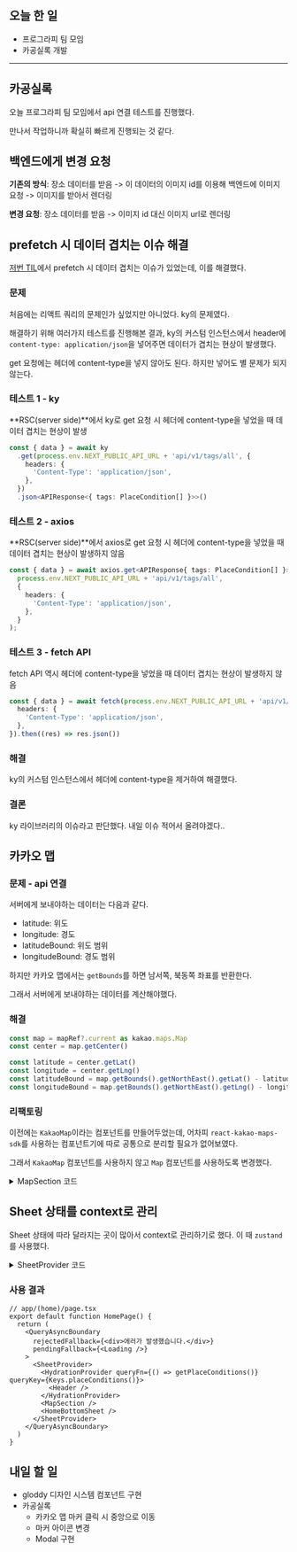 ## 오늘 한 일

- 프로그라피 팀 모임
- 카공실록 개발

---

## 카공실록

오늘 프로그라피 팀 모임에서 api 연결 테스트를 진행했다.

만나서 작업하니까 확실히 빠르게 진행되는 것 같다.

## 백엔드에게 변경 요청

**기존의 방식**: 장소 데이터를 받음 -> 이 데이터의 이미지 id를 이용해 백엔드에 이미지 요청 -> 이미지를 받아서 렌더링

**변경 요청**: 장소 데이터를 받음 -> 이미지 id 대신 이미지 url로 렌더링

## prefetch 시 데이터 겹치는 이슈 해결

[저번 TIL](2023-08-10#이슈카공실록---prefetch해서-데이터를-가져왔을-때-이전-데이터가-겹치는-현상)에서 prefetch 시 데이터 겹치는 이슈가 있었는데, 이를 해결했다.

### 문제

처음에는 리액트 쿼리의 문제인가 싶었지만 아니었다. ky의 문제였다.

해결하기 위해 여러가지 테스트를 진행해본 결과, ky의 커스텀 인스턴스에서 header에 `content-type: application/json`을 넣어주면 데이터가 겹치는 현상이 발생했다.

get 요청에는 헤더에 content-type을 넣지 않아도 된다. 하지만 넣어도 별 문제가 되지 않는다.

### 테스트 1 - ky

**RSC(server side)**에서 ky로 get 요청 시 헤더에 content-type을 넣었을 때 데이터 겹치는 현상이 발생

```ts
const { data } = await ky
  .get(process.env.NEXT_PUBLIC_API_URL + 'api/v1/tags/all', {
    headers: {
      'Content-Type': 'application/json',
    },
  })
  .json<APIResponse<{ tags: PlaceCondition[] }>>()
```

### 테스트 2 - axios

**RSC(server side)**에서 axios로 get 요청 시 헤더에 content-type을 넣었을 때 데이터 겹치는 현상이 발생하지 않음

```ts
const { data } = await axios.get<APIResponse{ tags: PlaceCondition[] }>(
  process.env.NEXT_PUBLIC_API_URL + 'api/v1/tags/all',
  {
    headers: {
      'Content-Type': 'application/json',
    },
  }
);
```

### 테스트 3 - fetch API

fetch API 역시 헤더에 content-type을 넣었을 때 데이터 겹치는 현상이 발생하지 않음

```ts
const { data } = await fetch(process.env.NEXT_PUBLIC_API_URL + 'api/v1/tags/all', {
  headers: {
    'Content-Type': 'application/json',
  },
}).then((res) => res.json())
```

### 해결

ky의 커스텀 인스턴스에서 헤더에 content-type을 제거하여 해결했다.

### 결론

ky 라이브러리의 이슈라고 판단했다. 내일 이슈 적어서 올려야겠다..

## 카카오 맵

### 문제 - api 연결

서버에게 보내야하는 데이터는 다음과 같다.

- latitude: 위도
- longitude: 경도
- latitudeBound: 위도 범위
- longitudeBound: 경도 범위

하지만 카카오 맵에서는 `getBounds`를 하면 남서쪽, 북동쪽 좌표를 반환한다.

그래서 서버에게 보내야하는 데이터를 계산해야했다.

### 해결

```ts
const map = mapRef?.current as kakao.maps.Map
const center = map.getCenter()

const latitude = center.getLat()
const longitude = center.getLng()
const latitudeBound = map.getBounds().getNorthEast().getLat() - latitude
const longitudeBound = map.getBounds().getNorthEast().getLng() - longitude
```

### 리팩토링

이전에는 `KakaoMap`이라는 컴포넌트를 만들어두었는데, 어차피 `react-kakao-maps-sdk`를 사용하는 컴포넌트기에 따로 공통으로 분리할 필요가 없어보였다.

그래서 `KakaoMap` 컴포넌트를 사용하지 않고 `Map` 컴포넌트를 사용하도록 변경했다.

<details>
<summary>MapSection 코드</summary>

```tsx
export default function MapSection() {
  const { coordinates } = useCenterCoordinateStore()
  const { refetch } = useGetPlacesAround(coordinates)
  const mapRef = useRef<kakao.maps.Map>(null)

  useEffect(() => {
    refetch()
  }, [coordinates])

  return (
    <section>
      <Map
        className="h-screen w-full min-w-[360px]"
        ref={mapRef}
        center={{
          lat: DEFAULT_COORDINATES.latitude,
          lng: DEFAULT_COORDINATES.longitude,
        }}
        isPanto={true}
        level={6}
      >
        <SearchCTAButton mapRef={mapRef} />
        <Suspense.CSROnly>
          <Markers />
        </Suspense.CSROnly>
        <LocationCTAButton mapRef={mapRef} />
      </Map>
    </section>
  )
}
```

</details>

## Sheet 상태를 context로 관리

Sheet 상태에 따라 달라지는 곳이 많아서 context로 관리하기로 했다. 이 때 `zustand`를 사용했다.

<details>
<summary>SheetProvider 코드</summary>

```tsx
'use client'
import { createContext, useContext } from 'react'
import { createStore, useStore } from 'zustand'

interface SheetStore {
  isBottomSheetUp: boolean
  setIsBottomSheetUp: (isBottomSheetUp: boolean) => void
}

const sheetStore = createStore<SheetStore>((set) => ({
  isBottomSheetUp: false,
  setIsBottomSheetUp: (isBottomSheetUp) => set({ isBottomSheetUp }),
}))

const sheetContext = createContext<typeof sheetStore | null>(null)

export const SheetProvider = ({ children }: { children: React.ReactNode }) => {
  return <sheetContext.Provider value={sheetStore}>{children}</sheetContext.Provider>
}

export function useSheetContext<T>(selector: (state: SheetStore) => T): T {
  const store = useContext(sheetContext)
  if (!store) {
    throw new Error('Cannot find SheetProvider')
  }

  return useStore(store, selector)
}
```

</details>

### 사용 결과

```tsx
// app/(home)/page.tsx
export default function HomePage() {
  return (
    <QueryAsyncBoundary
      rejectedFallback={<div>에러가 발생했습니다.</div>}
      pendingFallback={<Loading />}
    >
      <SheetProvider>
        <HydrationProvider queryFn={() => getPlaceConditions()} queryKey={Keys.placeConditions()}>
          <Header />
        </HydrationProvider>
        <MapSection />
        <HomeBottomSheet />
      </SheetProvider>
    </QueryAsyncBoundary>
  )
}
```

## 내일 할 일

- gloddy 디자인 시스템 컴포넌트 구현
- 카공실록
  - 카카오 맵 마커 클릭 시 중앙으로 이동
  - 마커 아이콘 변경
  - Modal 구현
